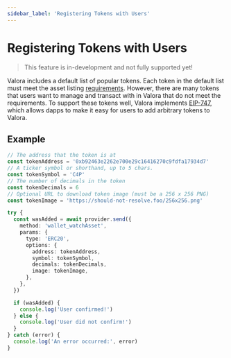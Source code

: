 ```yaml
---
sidebar_label: 'Registering Tokens with Users'
---
```


# Registering Tokens with Users

> This feature is in-development and not fully supported yet!

Valora includes a default list of popular tokens. Each token in the
default list must meet the asset listing
[requirements](../listing/asset-guidelines). However, there are many tokens that users
want to manage and transact with in Valora that do not meet the requirements. To
support these tokens well, Valora implements
[EIP-747](https://github.com/ethereum/EIPs/blob/master/EIPS/eip-747.md),
which allows dapps to make it easy for users to add arbitrary tokens
to Valora.

## Example

```ts
// The address that the token is at
const tokenAddress = '0xb92463e2262e700e29c16416270c9fdfa17934d7'
// A ticker symbol or shorthand, up to 5 chars.
const tokenSymbol = 'C4P'
// The number of decimals in the token
const tokenDecimals = 6
// Optional URL to download token image (must be a 256 x 256 PNG)
const tokenImage = 'https://should-not-resolve.foo/256x256.png'

try {
  const wasAdded = await provider.send({
    method: 'wallet_watchAsset',
    params: {
      type: 'ERC20',
      options: {
        address: tokenAddress,
        symbol: tokenSymbol,
        decimals: tokenDecimals,
        image: tokenImage,
      },
    },
  })

  if (wasAdded) {
    console.log('User confirmed!')
  } else {
    console.log('User did not confirm!')
  }
} catch (error) {
  console.log('An error occurred:', error)
}
```
